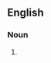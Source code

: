 {{also|counter-proposals}}

==English==

===Noun===
{{head|en|noun form}}

# {{plural of|en|counterproposal}}